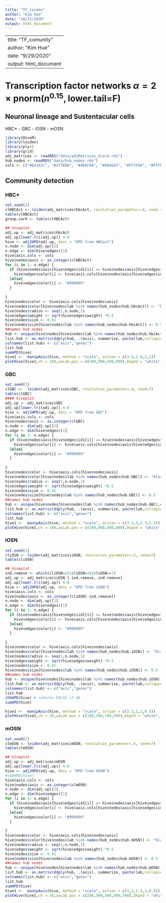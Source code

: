 ```yaml
---
title: "TF_leiden"
author: "Kim Hue"
date: "10/22/2020"
output: html_document
---
```


---
title: "TF_comunity" 
author: "Kim Hue"
date: "9/29/2020"
output: html_document
---

# Transcription factor networks $\alpha=2\times\text{pnorm}(n^{0.15},\text{lower.tail=F})$
## Neuronal lineage and Sustentacular cells

HBC* - GBC - iOSN - mOSN
```r
library(HiveR)
library(leiden)
library(plyr)
library(grid)
adj_matrices <- readRDS("data/adjMatrices_2core.rds")
hub_nodes <- readRDS("data/hub_nodes.rds")
cols <- c("#E41A1C", "#377EB8", "#4DAF4A", "#984EA3", "#FF7F00", "#FFFF33", "#A65628", "#F781BF", "#999999")

```

## Community detection


### HBC*

```r
set.seed(2)
clHBCAct <- leiden(adj_matrices$hbcAct, resolution_parameter=.4, seed = 7)
table(clHBCAct)
group.card <- table(clHBCAct)

## hiveplot
adj.up <- adj_matrices$hbcAct
adj.up[lower.tri(adj.up)] <-0
hive <- adj2HPD(adj.up, desc = "HPD from HBCact")
n.node <- dim(adj.up)[2]
n.edge <- dim(hive$edges)[1]
hive$axis.cols <- cols
hive$nodes$axis <- as.integer(clHBCAct)
for (i in 1: n.edge) {
  if (hive$nodes$axis[hive$edges$id1[i]] == hive$nodes$axis[hive$edges$id2[i]]){
    hive$edges$color[i] <- hive$axis.cols[hive$nodes$axis[hive$edges$id1[i]]]
  }else{
    hive$edges$color[i] <- "#999999"
  }
 
}
hive$nodes$color <- hive$axis.cols[hive$nodes$axis]
hive$nodes$color[hive$nodes$lab %in% names(hub_nodes$hub.hbcAct)] <- "black"
hive$nodes$radius <- seq(1,n.node,1)
hive$edges$weight <- sqrt(hive$edges$weight) *0.5
hive$nodes$size <- 0.01
hive$nodes$size[hive$nodes$lab %in% names(hub_nodes$hub.hbcAct)] <- 0.5
##names hub nodes
hub <- unique(hive$nodes[hive$nodes$lab %in% names(hub_nodes$hub.hbcAct),c(2,3)])
list.hub <- as.matrix(ddply(hub, .(axis), summarize, paste(lab,collapse = ", ")))
colnames(list.hub) <- c("axis","genes")
list.hub
sumHPD(hive)
hive1 <-  manipAxis(hive, method = "scale", action = c(3.8,2.9,2,1))
plotHive(hive1,ch = 100,axLab.pos = c(300,900,400,800),bkgnd = "white", axLabs = c("Cell cycle", "Epigenetics","(Epithelial) cell differentiation","Cell cycle"),axLab.gpar = gpar(fontsize = 11,col=cols),anNode.gpar = gpar(col = "black"))
```

  
### GBC
  
```r
set.seed(2)
clGBC <-  leiden(adj_matrices$GBC, resolution_parameter=.4, seed=7)
table(clGBC)
#### hiveplot
adj.up <- adj_matrices$GBC
adj.up[lower.tri(adj.up)] <-0
hive <- adj2HPD(adj.up, desc = "HPD from GBC")
hive$axis.cols <- cols
hive$nodes$axis <- as.integer(clGBC)
n.node <- dim(adj.up)[2]
n.edge <- dim(hive$edges)[1]
for (i in 1: n.edge) {
  if (hive$nodes$axis[hive$edges$id1[i]] == hive$nodes$axis[hive$edges$id2[i]]){
    hive$edges$color[i] <- hive$axis.cols[hive$nodes$axis[hive$edges$id1[i]]]
  }else{
    hive$edges$color[i] <- "#999999"
  }
  
}
hive$nodes$color <- hive$axis.cols[hive$nodes$axis]
hive$nodes$color[hive$nodes$lab %in% names(hub_nodes$hub.GBC)] <- "black"
hive$nodes$radius <- seq(1,n.node,1)
hive$edges$weight <- sqrt(hive$edges$weight) *0.5
hive$nodes$size <- 0.01
hive$nodes$size[hive$nodes$lab %in% names(hub_nodes$hub.GBC)] <- 0.5
##names hub nodes
hub <- unique(hive$nodes[hive$nodes$lab %in% names(hub_nodes$hub.GBC),c(2,3)])
list.hub <- as.matrix(ddply(hub, .(axis), summarize, paste(lab,collapse = ", ")))
colnames(list.hub) <- c("axis","genes")
list.hub
hive1 <-  manipAxis(hive, method = "scale", action = c(3.3,3,2.3,1.5))
plotHive(hive1,ch = 100,axLab.pos = c(300,900,400,800),bkgnd = "white", axLabs = c("P53, DNA replication", "Cell proliferation \n signaling","Expression regulation,\n stem cell differentiantion","Signaling,\n epigenetics"),axLab.gpar = gpar(fontsize = 11,col=cols),anNode.gpar = gpar(col = "black"))


```



### iOSN

```r
set.seed(2)
cliOSN <- leiden(adj_matrices$iOSN, resolution_parameter=.3, seed=7)
table(cliOSN)

## hiveplot
ind.remove <- which(cliOSN==5|cliOSN==6|cliOSN==7)
adj.up <- adj_matrices$iOSN [-ind.remove,-ind.remove]
adj.up[lower.tri(adj.up)] <-0
hive <- adj2HPD(adj.up, desc = "HPD from iOSN")
hive$axis.cols <- cols
hive$nodes$axis <- as.integer(cliOSN[-ind.remove])
n.node <- dim(adj.up)[2]
n.edge <- dim(hive$edges)[1]
for (i in 1: n.edge) {
  if (hive$nodes$axis[hive$edges$id1[i]] == hive$nodes$axis[hive$edges$id2[i]]){
    hive$edges$color[i] <- hive$axis.cols[hive$nodes$axis[hive$edges$id1[i]]]
  }else{
    hive$edges$color[i] <- "#999999"
  }
  
}
hive$nodes$color <- hive$axis.cols[hive$nodes$axis]
hive$nodes$color[hive$nodes$lab %in% names(hub_nodes$hub.iOSN)] <- "black"
hive$nodes$radius <- seq(1,n.node,1)
hive$edges$weight <- sqrt(hive$edges$weight) *0.5
hive$nodes$size <- 0.01
hive$nodes$size[hive$nodes$lab %in% names(hub_nodes$hub.iOSN)] <- 0.5
##names hub nodes
hub <- unique(hive$nodes[hive$nodes$lab %in% names(hub_nodes$hub.iOSN),c(2,3)])
list.hub <- as.matrix(ddply(hub, .(axis), summarize, paste(lab,collapse = ", ")))
colnames(list.hub) <- c("axis","genes")
list.hub
chkHPD(hive) # returns FALSE if OK
sumHPD(hive)

hive1 <-  manipAxis(hive, method = "scale", action = c(2.3,1,1,0.5))
plotHive(hive1,ch = 30,axLab.pos = c(100,300,100,500),bkgnd = "white", axLabs = c("Neurogenesis", "Cell growth \n and projection","signaling, wound healing","Stem cell maintenance,\n transcription, synthesis"),axLab.gpar = gpar(fontsize = 11,col=cols),anNode.gpar = gpar(col = "black"))

```




### mOSN

```r
set.seed(2)
clmOSN <- leiden(adj_matrices$mOSN, resolution_parameter=.4, seed=7)
table(clmOSN)

## hiveplot
adj.up <- adj_matrices$mOSN
adj.up[lower.tri(adj.up)] <-0
hive <- adj2HPD(adj.up, desc = "HPD from mOSN")
#sumHPD(hive)
hive$axis.cols <- cols
hive$nodes$axis <- as.integer(clmOSN)
n.node <- dim(adj.up)[2]
n.edge <- dim(hive$edges)[1]
for (i in 1: n.edge) {
  if (hive$nodes$axis[hive$edges$id1[i]] == hive$nodes$axis[hive$edges$id2[i]]){
    hive$edges$color[i] <- hive$axis.cols[hive$nodes$axis[hive$edges$id1[i]]]
  }else{
    hive$edges$color[i] <- "#999999"
  }
  
}
hive$nodes$color <- hive$axis.cols[hive$nodes$axis]
hive$nodes$color[hive$nodes$lab %in% names(hub_nodes$hub.mOSN)] <- "black"
hive$nodes$radius <- seq(1,n.node,1)
hive$edges$weight <- sqrt(hive$edges$weight) *0.5
hive$nodes$size <- 0.01
hive$nodes$size[hive$nodes$lab %in% names(hub_nodes$hub.mOSN)] <- 0.5
##names hub nodes
hub <- unique(hive$nodes[hive$nodes$lab %in% names(hub_nodes$hub.mOSN),c(2,3)])
list.hub <- as.matrix(ddply(hub, .(axis), summarize, paste(lab,collapse = ", ")))
colnames(list.hub) <- c("axis","genes")
list.hub
sumHPD(hive)
hive1 <-  manipAxis(hive, method = "scale", action = c(3,2,1.4,1,0.5))
plotHive(hive1,ch = 30,axLab.pos = c(200,500,300,500,700),bkgnd = "white", axLabs = c("Chromatin organization", "Chromatin,\n transcription","TGBF-Beta \nsignaling","Viral processes", "Cell projection,\n various"),axLab.gpar = gpar(fontsize = 11,col=cols),anNode.gpar = gpar(col = "black"))


```

